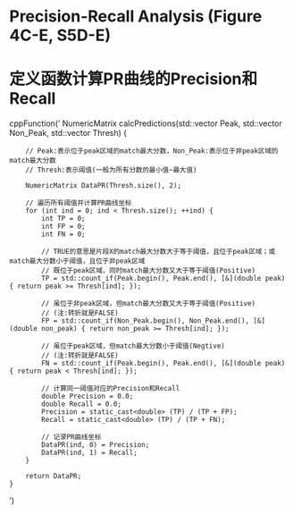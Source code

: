 # Precision-Recall Analysis (Figure 4C-E, S5D-E)
# 定义函数计算PR曲线的Precision和Recall
cppFunction('
    NumericMatrix calcPredictions(std::vector<double> Peak, std::vector<double> Non_Peak, std::vector<double> Thresh) {
        
        // Peak:表示位于peak区域的match最大分数，Non_Peak:表示位于非peak区域的match最大分数
        // Thresh:表示阈值(一般为所有分数的最小值~最大值)
        
        NumericMatrix DataPR(Thresh.size(), 2);
        
        // 遍历所有阈值并计算PR曲线坐标
        for (int ind = 0; ind < Thresh.size(); ++ind) {
            int TP = 0;
            int FP = 0;
            int FN = 0;
            
            // TRUE的意思是片段X的match最大分数大于等于阈值，且位于peak区域；或match最大分数小于阈值，且位于非peak区域
            // 既位于peak区域，同时match最大分数又大于等于阈值(Positive)
            TP = std::count_if(Peak.begin(), Peak.end(), [&](double peak) { return peak >= Thresh[ind]; });
            
            // 虽位于非peak区域，但match最大分数又大于等于阈值(Positive)
            // (注:转折就是FALSE)
            FP = std::count_if(Non_Peak.begin(), Non_Peak.end(), [&](double non_peak) { return non_peak >= Thresh[ind]; });
            
            // 虽位于peak区域，但match最大分数小于阈值(Negtive)
            // (注:转折就是FALSE)
            FN = std::count_if(Peak.begin(), Peak.end(), [&](double peak) { return peak < Thresh[ind]; });
            
            // 计算同一阈值对应的Precision和Recall
            double Precision = 0.0;
            double Recall = 0.0;
            Precision = static_cast<double> (TP) / (TP + FP);
            Recall = static_cast<double> (TP) / (TP + FN);
            
            // 记录PR曲线坐标
            DataPR(ind, 0) = Precision;
            DataPR(ind, 1) = Recall;
        }
        
        return DataPR;
    }
')
